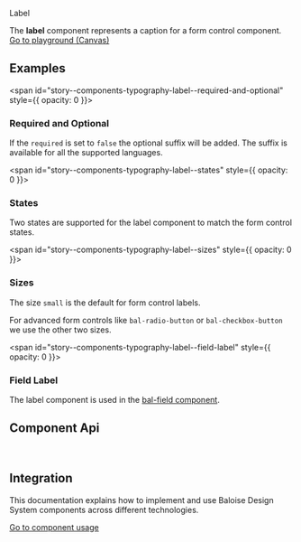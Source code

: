
<bal-doc-banner id="story--components-typography-label--basic">Label</bal-doc-banner>

<bal-doc-lead>
  The <b>label</b> component represents a caption for a form control component.
</bal-doc-lead>

<Canvas withSource="open">
  <Story id="components-typography-label--basic" />
</Canvas>

<bal-doc-app>
  <bal-button-group class="mb-large" position="center">
    <a class="button is-primary" href="?path=/story/components-typography-label--basic">
      Go to playground (Canvas)
    </a>
    <bal-doc-code-sandbox
      framework="angular"
      template={Basic.parameters.docs.source.code}
      modules="label"
    ></bal-doc-code-sandbox>
    <bal-doc-code-sandbox
      framework="html"
      template={Basic.parameters.docs.source.code}
      modules="label"
    ></bal-doc-code-sandbox>
  </bal-button-group>
</bal-doc-app>

## Examples

<span id="story--components-typography-label--required-and-optional" style={{ opacity: 0 }}></span>

### Required and Optional

If the `required` is set to `false` the optional suffix will be added. The suffix is available for all
the supported languages.

<Canvas>
  <Story id="components-typography-label--required-and-optional" />
</Canvas>

<span id="story--components-typography-label--states" style={{ opacity: 0 }}></span>

### States

Two states are supported for the label component to match the form control states.

<Canvas>
  <Story id="components-typography-label--states" />
</Canvas>

<span id="story--components-typography-label--sizes" style={{ opacity: 0 }}></span>

### Sizes

The size `small` is the default for form control labels.

For advanced form controls like `bal-radio-button` or `bal-checkbox-button` we use the other two sizes.

<Canvas>
  <Story id="components-typography-label--sizes" />
</Canvas>

<span id="story--components-typography-label--field-label" style={{ opacity: 0 }}></span>

### Field Label

The label component is used in the [bal-field component](?path=/docs/components-form-field--basic).

<Canvas>
  <Story id="components-typography-label--field-label" />
</Canvas>

## Component Api


<Description markdown={readme} />

<br />

## Integration

This documentation explains how to implement and use Baloise Design System components across different technologies.

<a class="button is-primary" href="?path=/docs/development-components--page">
  Go to component usage
</a>


<Description markdown={theming} />


<Description markdown={testing} />

<bal-doc-github link="/components/typography/bal-label/stories/bal-label.docs.mdx"></bal-doc-github>

